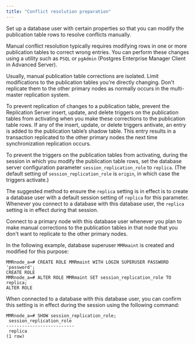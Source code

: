 ```yaml
---
title: "Conflict resolution preparation"
---
```


<div id="conflict_resolution_prep" class="registered_link"></div>

Set up a database user with certain properties so that you can modify the publication table rows to resolve conflicts manually.

Manual conflict resolution typically requires modifying rows in one or more publication tables to correct wrong entries. You can perform these changes using a utility such as `PSQL` or `pgAdmin` (Postgres Enterprise Manager Client in Advanced Server).

Usually, manual publication table corrections are isolated. Limit modifications to the publication tables you're directly changing. Don't replicate them to the other primary nodes as normally occurs in the multi-master replication system.

To prevent replication of changes to a publication table, prevent the Replication Server insert, update, and delete triggers on the publication tables from activating when you make these corrections to the publication table rows. If any of the insert, update, or delete triggers antivate, an entry is added to the publication table’s shadow table. This entry results in a transaction replicated to the other primary nodes the next time synchronization replication occurs.

To prevent the triggers on the publication tables from activating, during the session in which you modify the publication table rows, set the database server configuration parameter `session_replication_role` to `replica`. (The default setting of `session_replication_role` is `origin`, in which case the triggers activate.)

The suggested method to ensure the `replica` setting is in effect is to create a database user with a default session setting of `replica` for this parameter. Whenever you connect to a database with this database user, the `replica` setting is in effect during that session.

Connect to a primary node with this database user whenever you plan to make manual corrections to the publication tables in that node that you don't want to replicate to the other primary nodes.

In the following example, database superuser `MMRmaint` is created and modified for this purpose:

```shell
MMRnode_a=# CREATE ROLE MMRmaint WITH LOGIN SUPERUSER PASSWORD 'password';
CREATE ROLE
MMRnode_a=# ALTER ROLE MMRmaint SET session_replication_role TO replica;
ALTER ROLE
```

When connected to a database with this database user, you can confirm this setting is in effect during the session using the following command:

```shell
MMRnode_a=# SHOW session_replication_role;
 session_replication_role
--------------------------
 replica
(1 row)
```
